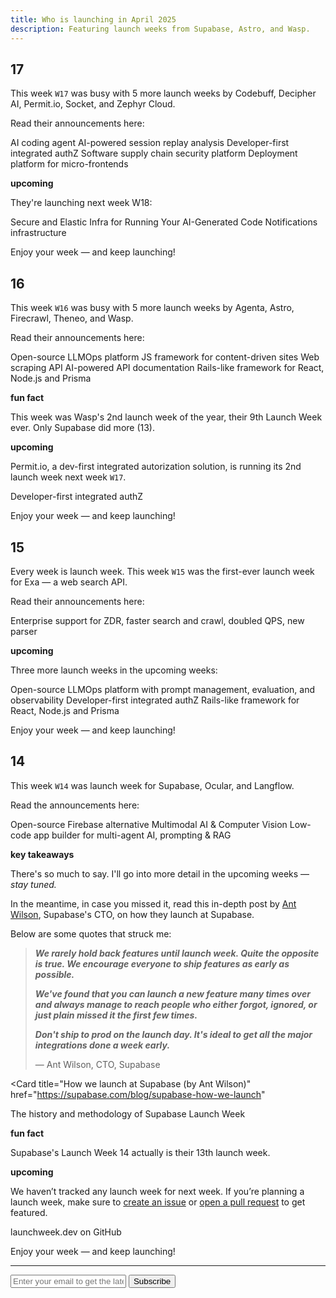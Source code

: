 ```yaml
---
title: Who is launching in April 2025
description: Featuring launch weeks from Supabase, Astro, and Wasp.
---
```


## 17

This week `W17` was busy with 5 more launch weeks by Codebuff, Decipher AI, Permit.io, Socket, and Zephyr Cloud.

Read their announcements here:

  <Card title="Codebuff Launch Week">
    AI coding agent
  </Card>
  <Card title="Decipher AI Launch Week">
    AI-powered session replay analysis
  </Card>
  <Card title="Permit.io CLI Launch Week" href="https://launch.permit.sh/">
    Developer-first integrated authZ
  </Card>
  <Card title="Socket Launch Week" href="https://x.com/search?q=(from%3Asocketsecurity)%20until%3A2025-04-26%20since%3A2025-04-21%20-filter%3Areplies&src=typed_query&f=live">
    Software supply chain security platform
  </Card>
   <Card
    title="Zephyr Cloud Launch Week 3"
  >
    Deployment platform for micro-frontends
  </Card>

**upcoming**

They're launching next week W18:

<Card title="Daytona Create Launch Week 5" href="https://create.daytona.io/">
  Secure and Elastic Infra for Running Your AI-Generated Code
</Card>
<Card title="Knock Launch Week" href="https://launchweek.knock.app/">
  Notifications infrastructure
</Card>

Enjoy your week — and keep launching!

## 16

This week `W16` was busy with 5 more launch weeks by Agenta, Astro, Firecrawl, Theneo, and Wasp.

Read their announcements here:

  <Card title="Agenta Launch Week" href="https://agenta.ai/launch-week-1">
    Open-source LLMOps platform
  </Card>
  <Card title="Astro 5.7 Launch Week" href="https://x.com/search?q=(from%3Aastrodotbuild)%20Launch%20week%20until%3A2025-04-19%20since%3A2025-04-14%20-filter%3Areplies&src=typed_query&f=live">
    JS framework for content-driven sites
  </Card>
  <Card
    title="Firecrawl Launch Week III"
    href="https://www.firecrawl.dev/launch-week"
  >
    Web scraping API 
  </Card>
  <Card title="Theneo Launch Week 2" href="https://x.com/search?q=(from%3Atheneoapidoc)%20until%3A2025-04-19%20since%3A2025-04-14%20-filter%3Areplies&src=typed_query&f=live">
    AI-powered API documentation
  </Card>
  <Card title="Wasp Launch Week 9" href="https://wasp.sh/blog/2025/04/09/wasp-launch-week-9">
    Rails-like framework for React, Node.js and Prisma
  </Card>

**fun fact**

This week was Wasp's 2nd launch week of the year, their 9th Launch Week ever. Only Supabase did more (13). 

**upcoming**

Permit.io, a dev-first integrated autorization solution, is running its 2nd launch week next week `W17`.

<Card title="Permit.io CLI Launch Week" href="https://launch.permit.sh/">
  Developer-first integrated authZ
</Card>

Enjoy your week — and keep launching!

## 15

Every week is launch week. This week `W15` was the first-ever launch week for Exa — a web search API.

Read their announcements here:

<Card title="Exa Launch Week" href="https://x.com/search?q=(from%3AExaAILabs)%20until%3A2025-04-12%20since%3A2025-04-07%20-filter%3Areplies&src=typed_query&f=live">
  Enterprise support for ZDR, faster search and crawl, doubled QPS, new parser
</Card>

**upcoming**

Three more launch weeks in the upcoming weeks:

<Card title="Agenta Launch Week" href="https://agenta.ai/launch-week-1">
  Open-source LLMOps platform with prompt management, evaluation, and observability
</Card>
<Card title="Permit.io CLI Launch Week" href="https://launch.permit.sh/">
  Developer-first integrated authZ
</Card>
<Card title="Wasp Launch Week 9" href="https://wasp.sh/blog/2025/04/09/wasp-launch-week-9">
  Rails-like framework for React, Node.js and Prisma
</Card>

Enjoy your week — and keep launching!

## 14

This week `W14` was launch week for Supabase, Ocular, and Langflow.

Read the announcements here:

<Card title="Supabase Launch Week 14" href="https://supabase.com/launch-week">
  Open-source Firebase alternative
</Card>
<Card title="Ocular Launch Week II" href="https://www.useocular.com/launch-weeks/2">
  Multimodal AI & Computer Vision
</Card>
<Card title="Langflow Launch Week" href="https://blog.langflow.org/announcing-langflow-launch-week/">
  Low-code app builder for multi-agent AI, prompting & RAG
</Card>

**key takeaways**

There's so much to say. I'll go into more detail in the upcoming weeks — _stay tuned._

In the meantime, in case you missed it, read this in-depth post by [Ant Wilson](https://x.com/antwilson), Supabase's CTO, on how they launch at Supabase.

Below are some quotes that struck me:

> **_We rarely hold back features until launch week. Quite the opposite is true. We encourage everyone to ship features as early as possible._**
>
> **_We've found that you can launch a new feature many times over and always manage to reach people who either forgot, ignored, or just plain missed it the first few times._**
>
> **_Don't ship to prod on the launch day. It's ideal to get all the major integrations done a week early._**
>
> — Ant Wilson, CTO, Supabase

<Card
  title="How we launch at Supabase (by Ant Wilson)"
  href="https://supabase.com/blog/supabase-how-we-launch"
>
  The history and methodology of Supabase Launch Week
</Card>

**fun fact**

Supabase's Launch Week 14 actually is their 13th launch week.

**upcoming**

We haven’t tracked any launch week for next week. If you’re planning a launch week, make sure to [create an issue](https://github.com/supabase-community/launchweek.dev/issues) or [open a pull request](https://github.com/supabase-community/launchweek.dev/pulls) to get featured.

<Card title="supabase-community/launchweek.dev" href="https://git.new/lw">
  launchweek.dev on GitHub
</Card>

Enjoy your week — and keep launching!

---

<form
  action="https://buttondown.com/api/emails/embed-subscribe/launchweek.dev"
  method="post"
  target="popupwindow"
  onsubmit="window.open('https://buttondown.com/launchweek.dev', 'popupwindow')"
  class="embeddable-buttondown-form"
>
  <input
    type="email"
    name="email"
    placeholder="Enter your email to get the latest updates"
    id="bd-email"
  />
  <input type="submit" value="Subscribe" />
</form>
